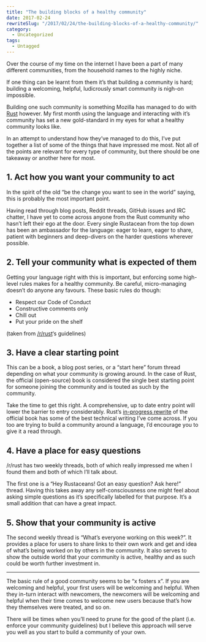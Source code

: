 ```yaml
---
title: "The building blocks of a healthy community"
date: 2017-02-24
rewriteSlug: "/2017/02/24/the-building-blocks-of-a-healthy-community/"
category:
  - Uncategorized
tags:
  - Untagged
---
```


Over the course of my time on the internet I have been a part of many different communities, from the household names to the highly niche.

If one thing can be learnt from them it’s that building a community is hard; building a welcoming, helpful, ludicrously smart community is nigh-on impossible.

Building one such community is something Mozilla has managed to do with [Rust](https://www.rust-lang.org/en-US/) however. My first month using the language and interacting with it’s community has set a new gold-standard in my eyes for what a healthy community looks like.

<!-- readmore -->

In an attempt to understand how they’ve managed to do this, I’ve put together a list of some of the things that have impressed me most. Not all of the points are relevant for every type of community, but there should be one takeaway or another here for most.

## 1. Act how you want your community to act

In the spirit of the old “be the change you want to see in the world” saying, this is probably the most important point.

Having read through blog posts, Reddit threads, GitHub issues and IRC chatter, I have yet to come across anyone from the Rust community who hasn’t left their ego at the door. Every single Rustacean from the top down has been an ambassador for the language: eager to learn, eager to share, patient with beginners and deep-divers on the harder questions wherever possible.

## 2. Tell your community what is expected of them

Getting your language right with this is important, but enforcing some high-level rules makes for a healthy community. Be careful, micro-managing doesn’t do anyone any favours. These basic rules do though:

- Respect our Code of Conduct
- Constructive comments only
- Chill out
- Put your pride on the shelf

(taken from [/r/rust](https://reddit.com/r/rust)‘s guidelines)

## 3. Have a clear starting point

This can be a book, a blog post series, or a “start here” forum thread depending on what your community is growing around. In the case of Rust, the official (open-source) book is considered the single best starting point for someone joining the community and is touted as such by the community.

Take the time to get this right. A comprehensive, up to date entry point will lower the barrier to entry considerably. Rust’s [in-progress rewrite](https://doc.rust-lang.org/book/second-edition/) of the official book has some of the best technical writing I’ve come across. If you too are trying to build a community around a language, I’d encourage you to give it a read through.

## 4. Have a place for easy questions

/r/rust has two weekly threads, both of which really impressed me when I found them and both of which I’ll talk about.

The first one is a “Hey Rustaceans! Got an easy question? Ask here!” thread. Having this takes away any self-consciousness one might feel about asking simple questions as it’s specifically labelled for that purpose. It’s a small addition that can have a great impact.

## 5. Show that your community is active

The second weekly thread is “What’s everyone working on this week?”. It provides a place for users to share links to their own work and get and idea of what’s being worked on by others in the community. It also serves to show the outside world that your community is active, healthy and as such could be worth further investment in.

* * *

The basic rule of a good community seems to be “x fosters x”. If you are welcoming and helpful, your first users will be welcoming and helpful. When they in-turn interact with newcomers, the newcomers will be welcoming and helpful when their time comes to welcome new users because that’s how they themselves were treated, and so on.

There will be times when you’ll need to prune for the good of the plant (i.e. enforce your community guidelines) but I believe this approach will serve you well as you start to build a community of your own.
  
